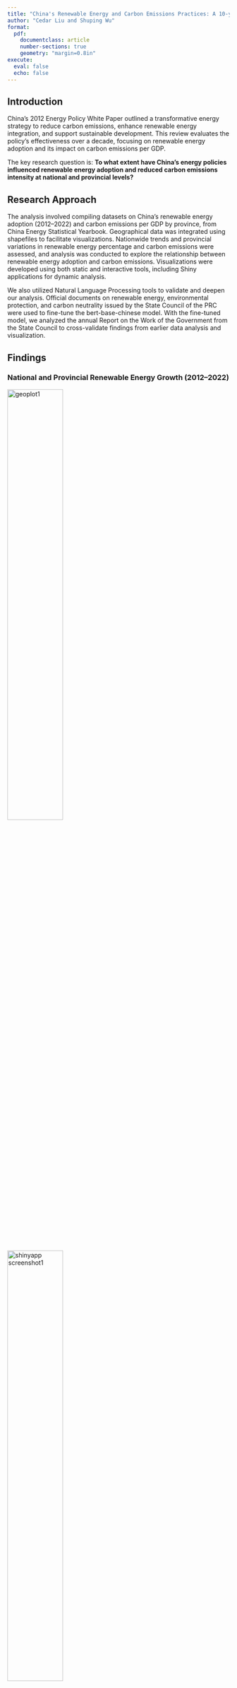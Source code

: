 ```yaml
---
title: "China's Renewable Energy and Carbon Emissions Practices: A 10-year Review on China's Energy Policy White Paper 2012"
author: "Cedar Liu and Shuping Wu" 
format: 
  pdf:
    documentclass: article
    number-sections: true
    geometry: "margin=0.8in"
execute:
  eval: false
  echo: false
---
```

## Introduction

China’s 2012 Energy Policy White Paper outlined a transformative energy strategy to reduce carbon emissions, enhance renewable energy integration, and support sustainable development. This review evaluates the policy’s effectiveness over a decade, focusing on renewable energy adoption and its impact on carbon emissions per GDP.

The key research question is: **To what extent have China's energy policies influenced renewable energy adoption and reduced carbon emissions intensity at national and provincial levels?**

## Research Approach

The analysis involved compiling datasets on China's renewable energy adoption (2012–2022) and carbon emissions per GDP by province, from China Energy Statistical Yearbook. Geographical data was integrated using shapefiles to facilitate visualizations. Nationwide trends and provincial variations in renewable energy percentage and carbon emissions were assessed, and analysis was conducted to explore the relationship between renewable energy adoption and carbon emissions. Visualizations were developed using both static and interactive tools, including Shiny applications for dynamic analysis.

We also utilized Natural Language Processing tools to validate and deepen our analysis. Official documents on renewable energy, environmental protection, and carbon neutrality issued by the State Council of the PRC were used to fine-tune the bert-base-chinese model.
With the fine-tuned model, we analyzed the annual Report on the Work of the Government from the State Council to cross-validate findings from earlier data analysis and visualization.


## Findings

### National and Provincial Renewable Energy Growth (2012–2022)
![geoplot1](./pictures/visualization6.png){width=50%}
![shinyapp screenshot1](./pictures/Screenshot1.png){width=50%}


**Renewable energy adoption increased steadily over the decade, driven primarily by hydropower and solar energy expansion.** 
The share of renewable energy rose from 4.40% in 2012 to 18.10% in 2022, achieving significant policy targets set in 2012. This growth highlights the effectiveness of centralized investments in hydropower and solar energy and underscores the importance of continuing subsidies and grid development to support renewables.

**The geograph shows regional disparities and outliers reveal underlying complexities.**
For example, Qinghai, Tibet, and Gansu stand out with the darkest green shades, reflecting the highest average renewable energy percentages due to abundant natural resources like hydropower and solar energy. Coastal provinces such as Zhejiang, Guangdong, and Fujian exhibit moderate renewable energy adoption, constrained by their significant industrial bases that limit the share of renewables compared to total energy consumption. In contrast, eastern provinces like Shanghai, Jiangsu, and Shandong are among the lightest-shaded regions, indicating lower average renewable energy percentages due to their heavy reliance on fossil fuels to meet the demands of dense urban and industrial populations.


### Relationship Between Renewable Energy and Carbon Emissions per GDP
![scatterplot](./pictures/visualization4.png){width=70%}

![geoplot2](./pictures/visualization7.png){width=50%}
![shinyapp screenshot2](./pictures/Screenshot2.png){width=50%}

**There's a steady decline in carbon emissions per unit of GDP from 2012 to 2022, marking a 35.39% reduction over the period.**
This trend signifies progress in decoupling economic growth from carbon emissions, indicating a more energy-efficient economy. The increased share of renewable energy has contributed significantly to this decline, showcasing the effectiveness of policy interventions aimed at energy efficiency and clean energy transition.

**The geograph shows the same regional disparities as the energy one.** 
Inner Mongolia, Shanxi, and Ningxia exhibit the darkest red shades, signifying the highest carbon emissions per GDP. These provinces are known for their reliance on coal mining and thermal power generation, which contribute to higher carbon intensity. Southern and coastal provinces such as Guangdong, Zhejiang, and Fujian feature lighter red shades, reflecting better carbon efficiency. These provinces benefit from nuclear energy integration and energy-efficient industrial practices. These provinces are also the outliers in the scatterplot.

### Sentiment Analysis on the State Council Report
![NLP analysis](./pictures/visualization5.png){width=50%}

The sentiment scores over the years correspond closely to our previous findings in the data visualization phase, confirming the increasing focus on energy-related topics and policies. While the slight drops in 2021 and 2022 might seem concerning, these can be attributed to the COVID-19 outbreak, as the government reports understandably allocated significant attention to pandemic response and recovery efforts, thereby reducing the emphasis on energy-related content during these years.

## Policy Implications

The significant progress in renewable energy expansion across most provinces validates the effectiveness of China’s nationwide energy policies. However, tailored strategies are essential to address the challenges faced by low-performing provinces, particularly those heavily reliant on coal. Targeted policies and incentives can help these regions transition to renewable energy, reducing dependency on fossil fuels.

Geographical factors have also played a role, with coastal provinces leveraging nuclear energy more effectively due to their natural advantages. This underscores the need for region-specific planning and incentives to address provincial disparities. Overall, these findings highlight renewable energy as a viable pathway to carbon efficiency, supporting the scaling up of renewables to meet international climate commitments. While China’s policies have successfully fostered renewable energy adoption and reduced carbon intensity, enhanced support for lagging regions and diversification of renewable energy types will be crucial for sustaining progress.

## Future Directions

- Develop finer-grained data on renewable energy types (e.g., wind, solar).
- Incorporate economic and industrial variables for a more nuanced analysis.
- Explore offshore wind and distributed solar energy as emerging areas.
- Increase investment in grid modernization to accommodate renewable sources.
- Integrate Shiny applications for global comparisons and predictive modeling.

```python
import pandas as pd
import geopandas as gpd
import altair as alt
from shiny import App, render, ui
from shinywidgets import render_altair, output_widget
import numpy as np
from googletrans import Translator
import os
```

```python
rec_path = './data/renewable_energy_china.csv'
rec_data = pd.read_csv(rec_path)

rec_data.head()
```

```python
rec_path = './data/renewable_energy_china.csv'
rec_data = pd.read_csv(rec_path)

# Convert the column to numeric after removing the percentage symbol
rec_data['Renewable energy (%)'] = rec_data['Renewable energy (%)'].str.rstrip('%').astype(float)

# Filter data for 2012 and 2022
rec_2012_2022 = rec_data[rec_data['Year'].isin([2012, 2022])]

# Pivot the data for plotting
pivot_rec_2012_2022 = rec_2012_2022.pivot(index='Province', columns='Year', values='Renewable energy (%)').reset_index()

# Add a column for the increase between 2012 and 2022
pivot_rec_2012_2022['Increase (2022-2012)'] = pivot_rec_2012_2022[2022] - pivot_rec_2012_2022[2012]

# Rename columns to strings
pivot_rec_2012_2022.rename(columns={2012: 'Base (2012)', 2022: 'Present (2022)'}, inplace=True)

# Base bar chart for 2012
base_rec_2012_2022_chart = alt.Chart(pivot_rec_2012_2022).mark_bar().encode(
    color=alt.value('#e5f5e0'),
    x=alt.X('Province:N', sort=alt.EncodingSortField(field='Present (2022)', order='descending'), title='Province'),
    y=alt.Y('Base (2012):Q', title='Renewable Energy (%)'),
    tooltip=['Province', 'Base (2012)']
)

# Overlay bar chart for 2022
Present_rec_2012_2022_chart = alt.Chart(pivot_rec_2012_2022).mark_bar().encode(
    color=alt.value('#238b45'),
    x=alt.X('Province:N', sort=alt.EncodingSortField(field='Present (2022)', order='descending'), title='Province'),
    y=alt.Y('Present (2022):Q', title='Renewable Energy (%)'),
    tooltip=['Province', 'Present (2022)']
)

# Combine the two charts
overlay_rec_2012_2022_chart = Present_rec_2012_2022_chart + base_rec_2012_2022_chart
overlay_rec_2012_2022_chart = overlay_rec_2012_2022_chart.properties(
    title='Renewable Energy (%) by Province (2012 and 2022)',
    width=800,
    height=400
).configure_axis(
    grid=False  
)

overlay_rec_2012_2022_chart
```

```python
rec_path = './data/renewable_energy_china.csv'
rec_data = pd.read_csv(rec_path)

# Filter data for years from 2012 to 2022
filtered_12to22 = rec_data[(rec_data['Year'] >= 2012) & (rec_data['Year'] <= 2022)]

# Group data by year and calculate total production values for each year
national_12to22 = filtered_12to22.groupby('Year').agg({
    'Electricity production (billion kilowatt-hours)': 'sum',
    'Hydropower (billion kilowatt-hours)': 'sum',
    'Thermal power generation (billion kilowatt-hours)': 'sum',
    'Electricity production (billion kilowatt-hours)': 'sum'
}).reset_index()

# Calculate Hydro (%) and Thermal (%) using the correct denominators
national_12to22['Hydro (%)'] = national_12to22['Hydropower (billion kilowatt-hours)'] / national_12to22['Electricity production (billion kilowatt-hours)']
national_12to22['Thermal (%)'] = national_12to22['Thermal power generation (billion kilowatt-hours)'] / national_12to22['Electricity production (billion kilowatt-hours)']

# Calculate nationwide renewable energy percentage
national_12to22['Renewable energy (%)'] = (1 - national_12to22['Hydro (%)'] - national_12to22['Thermal (%)'])*100

# Values for key data points
renewable_2012 = national_12to22.loc[national_12to22['Year'] == 2012, 'Renewable energy (%)'].values[0]
renewable_2022 = national_12to22.loc[national_12to22['Year'] == 2022, 'Renewable energy (%)'].values[0]
changes_text_12to22 = f"{(renewable_2022 - renewable_2012):.2f}% percentage points increased"

# Create a line graph showing nationwide renewable energy (%) from 2012 to 2022
line_rec_12to22 = alt.Chart(national_12to22).mark_line(point=True).encode(
    color=alt.value('#238b45'),
    x=alt.X('Year:O', title='Year'),
    y=alt.Y('Renewable energy (%):Q', title='Nationwide Renewable Energy (%)', axis=alt.Axis(format='')),
    tooltip=[
        alt.Tooltip('Year:O', title='Year'),
        alt.Tooltip('Renewable energy (%):Q', title='Renewable Energy (%)', format='')
    ]
)

# Create the horizontal dashed line using a constant y-value for the 2012 renewable energy
horizontal_line_12 = alt.Chart(pd.DataFrame({
    'Year': national_12to22['Year'],
    'y': [renewable_2012] * len(national_12to22)  
})).mark_line(
    strokeDash=[4, 4],
    color='gray'
).encode(
    x='Year:O',
    y='y:Q'
)

# Create the vertical line explicitly tied to the 2022 data point
vertical_under_22 = alt.Chart(pd.DataFrame({
    'Year': [2022, 2022],  
    'y': [renewable_2012, renewable_2022]  
})).mark_line( 
    color='gray',
    strokeWidth=2
).encode(
    x=alt.X('Year:O', title=None),  
    y='y:Q' 
)


vertical_text_22 = alt.Chart(pd.DataFrame({
    'x': ['2022'],
    'y': [(renewable_2012 + renewable_2022) / 2],
    'text': [changes_text_12to22]
})).mark_text(align='right', baseline='middle', dx=760, color='gray').encode(
    x='x:N',
    y='y:Q',
    text='text:N'
)

line_rec_12to22_final = alt.layer(
    vertical_under_22,
    line_rec_12to22,
    horizontal_line_12, 
    vertical_text_22
).properties(
    title='Nationwide Renewable Energy (%) from 2012 to 2022', 
    width=800,
    height=400
).configure_axis(
    grid=False  
).configure_axisY(
    format='',  
    title='Nationwide Renewable Energy (%)'  
)

line_rec_12to22_final
```
```python
line_rec_12to22_total = alt.Chart(national_12to22).mark_line(point=True).encode(
    color=alt.value('#000000'),
    x=alt.X('Year:O', title='Year'),
    y=alt.Y('Electricity production (billion kilowatt-hours):Q', title='Total Energy Production', axis=alt.Axis(format='')),
    tooltip=[
        alt.Tooltip('Year:O', title='Year'),
        alt.Tooltip('Electricity production (billion kilowatt-hours):Q', title='Total Energy Production', format='')
    ]
).properties(
    title='Nationwide Total Energy Production from 2012 to 2022', 
    width=800,
    height=400
)

line_rec_12to22_total
```
```python
line_rec_12to22_thermal = alt.Chart(national_12to22).mark_line(point=True).encode(
    color=alt.value('#8e1600'),
    x=alt.X('Year:O', title='Year'),
    y=alt.Y('Thermal (%):Q', title='Thermal Energy Fraction', axis=alt.Axis(format='')),
    tooltip=[
        alt.Tooltip('Year:O', title='Year'),
        alt.Tooltip('Thermal (%):Q', title='Thermal Energy Fraction', format='')
    ]
).properties(
    title='Nationwide Thermal Energy Fraction from 2012 to 2022', 
    width=800,
    height=400
)

line_rec_12to22_thermal
```
```python
line_rec_12to22_hydro = alt.Chart(national_12to22).mark_line(point=True).encode(
    color=alt.value('#2a9df4'),
    x=alt.X('Year:O', title='Year'),
    y=alt.Y('Hydro (%):Q', title='Hydro Energy Fraction', axis=alt.Axis(format='')),
    tooltip=[
        alt.Tooltip('Year:O', title='Year'),
        alt.Tooltip('Hydro (%):Q', title='Hydro Energy Fraction', format='')
    ]
).properties(
    title='Nationwide Hydro Energy Fraction from 2012 to 2022', 
    width=800,
    height=400
)

line_rec_12to22_hydro
```

```python
rec_path = './data/renewable_energy_china.csv'
rec_data = pd.read_csv(rec_path)

# Filter data for years from 2012 to 2022
filtered_12to22 = rec_data[(rec_data['Year'] >= 2012) & (rec_data['Year'] <= 2022)]

# Calculate renewable energy for each province
province_12to22 = filtered_12to22.groupby(['Province', 'Year']).agg({
    'Electricity production (billion kilowatt-hours)': 'sum',
    'Hydropower (billion kilowatt-hours)': 'sum',
    'Thermal power generation (billion kilowatt-hours)': 'sum'
}).reset_index()

province_12to22['Hydro (%)'] = (
    province_12to22['Hydropower (billion kilowatt-hours)'] / 
    province_12to22['Electricity production (billion kilowatt-hours)']
)
province_12to22['Thermal (%)'] = (
    province_12to22['Thermal power generation (billion kilowatt-hours)'] / 
    province_12to22['Electricity production (billion kilowatt-hours)']
)
province_12to22['Renewable energy (%)'] = (
    (1 - province_12to22['Hydro (%)'] - province_12to22['Thermal (%)']) * 100
)

# Calculate nationwide renewable energy
national_12to22 = filtered_12to22.groupby('Year').agg({
    'Electricity production (billion kilowatt-hours)': 'sum',
    'Hydropower (billion kilowatt-hours)': 'sum',
    'Thermal power generation (billion kilowatt-hours)': 'sum'
}).reset_index()

national_12to22['Hydro (%)'] = (
    national_12to22['Hydropower (billion kilowatt-hours)'] / 
    national_12to22['Electricity production (billion kilowatt-hours)']
)
national_12to22['Thermal (%)'] = (
    national_12to22['Thermal power generation (billion kilowatt-hours)'] / 
    national_12to22['Electricity production (billion kilowatt-hours)']
)
national_12to22['Renewable energy (%)'] = (
    (1 - national_12to22['Hydro (%)'] - national_12to22['Thermal (%)']) * 100
)
national_12to22['Province'] = 'Nationwide'

# Combine nationwide and provincial data
combined_data = pd.concat([province_12to22, national_12to22], ignore_index=True)

```

```python
combined_data.to_csv("combined_data.csv", index = False)
```

```python
cec_path = './data/carbon_emission_china.csv'
cec_data = pd.read_csv(cec_path)

cec_data.head()
```


```python
filtered_cec_data = cec_data[(cec_data['Year'] >= 2012) & (cec_data['Year'] <= 2022)]

# Group data by year and calculate total carbon emissions for each year
national_cec_12to22 = filtered_cec_data.groupby('Year').agg({
    'Carbon emissions (10,000 tons)': 'sum'
}).reset_index()

national_cec_12to22['Carbon emissions (billion tons)'] = national_cec_12to22['Carbon emissions (10,000 tons)']/100000

# Create a line graph showing nationwide carbon emissions from 2012 to 2022
cec_12to22_chart = alt.Chart(national_cec_12to22).mark_line(point=True).encode(
    color=alt.value('#808080'),
    x=alt.X('Year:O', title='Year'),
    y=alt.Y('Carbon emissions (billion tons):Q', title='Nationwide Carbon Emissions (billion tons)'),
    tooltip=[
        alt.Tooltip('Year:O', title='Year'),
        alt.Tooltip('Carbon emissions (billion tons):Q', title='Carbon Emissions (billion tons)', format=',')
    ]
).properties(
    title='Nationwide Carbon Emissions from 2012 to 2022',
    width=800,
    height=400
)

cec_12to22_chart
```
```python

```
```python
gdp_path = './data/gdp_china.csv'
gdp_data = pd.read_csv(gdp_path)
```

```python
# Reshape the GDP data: converting wide format to long format
gdp_data_reshaped = gdp_data.melt(id_vars=['Province'], var_name='Year', value_name='GDP')

# Convert the Year column to integers for consistency
gdp_data_reshaped['Year'] = gdp_data_reshaped['Year'].astype(int)

# Display the reshaped DataFrame
gdp_data_reshaped.head()
```

```python
# Merge GDP data with carbon emissions data on Province and Year
cec_gdp_merged = pd.merge(
    gdp_data_reshaped,
    filtered_cec_data,
    on=['Province', 'Year']
)

# Calculate Carbon Emissions per GDP
# Convert Carbon Emissions (10,000 tons) and GDP (100,000,000) into billions
cec_gdp_merged['Carbon Emissions per GDP'] = (
    cec_gdp_merged['Carbon emissions (10,000 tons)']*1000 / (cec_gdp_merged['GDP']*10000)
)

cec_gdp_merged
```
```python
cec_gdp_merged.to_csv("gdp_merged.csv", index = False)
```
```python
annual_carbon_per_gdp.to_csv("gdp_merged.csv", index = False)
```
```python
# Aggregate carbon emissions per GDP for each year by summing up across provinces
annual_carbon_per_gdp = cec_gdp_merged.groupby('Year').agg({
    'Carbon Emissions per GDP': 'sum'
}).reset_index()

# Calculate the percentage decrease from 2012 to 2022
cepg_2012 = annual_carbon_per_gdp[annual_carbon_per_gdp['Year'] == 2012]['Carbon Emissions per GDP'].values[0]
cepg_2022 = annual_carbon_per_gdp[annual_carbon_per_gdp['Year'] == 2022]['Carbon Emissions per GDP'].values[0]
percentage_decrease = ((cepg_2012 - cepg_2022) / cepg_2012) * 100
percentage_text = f"{percentage_decrease:.2f}% decreased"

# Create a line chart for Carbon Emissions per GDP from 2012 to 2022
carbon_per_gdp_chart = alt.Chart(annual_carbon_per_gdp).mark_line(point=True).encode(
    color=alt.value('#cc0000'),
    x=alt.X('Year:O', title='Year'),
    y=alt.Y('Carbon Emissions per GDP:Q', title='Carbon Emissions per GDP (kg)'),
    tooltip=[
        alt.Tooltip('Year:O', title='Year'),
        alt.Tooltip('Carbon Emissions per GDP:Q', title='Carbon Emissions per GDP (kg)', format=',.2f')
    ]
)

# Create the horizontal dashed line
horizontal_cepg = alt.Chart(pd.DataFrame({
    'Year': annual_carbon_per_gdp['Year'], 
    'y': [cepg_2012]*len(annual_carbon_per_gdp)  
})).mark_line(
    strokeDash=[4, 4],
    color='gray'
).encode(
    x='Year:O',
    y='y:Q'
)

# Create the vertical solid line
vertical_cepg = alt.Chart(pd.DataFrame({
    'Year': [2022, 2022], 
    'y': [cepg_2012, cepg_2022]  
})).mark_line(
    color='gray',
    strokeWidth=2
).encode(
    x=alt.X('Year:O', title=None),
    y='y:Q'
)

# Add text annotation for the percentage decrease
text_cepg = alt.Chart(pd.DataFrame({
    'Year': ['2012'],
    'y': [(cepg_2012 + cepg_2022) / 2],
    'text': [percentage_text]
})).mark_text(
    align='right',
    baseline='middle',
    dx=760,
    color='gray'
).encode(
    x='Year:O',
    y='y:Q',
    text='text:N'
)

# Combine the bar chart with annotations
cepg_chart_final = alt.layer(
    carbon_per_gdp_chart,  
    horizontal_cepg,           
    vertical_cepg,            
    text_cepg 
).properties(
    title='Nationwide Carbon Emissions per GDP from 2012 to 2022',
    width=800,
    height=400
)

cepg_chart_final
```
```python
annual_carbon_per_gdp.to_csv("carbon_annual.csv", index = False)
```

```python
# Calculate the total production values for each province over the 10-year period (2012-2022)
rec_data_filtered = rec_data[(rec_data['Year'] >= 2012) & (rec_data['Year'] <= 2022)]

# Group by Province and sum the necessary values
provincial_totals = rec_data_filtered.groupby('Province').agg({
    'Electricity production (billion kilowatt-hours)': 'sum',
    'Hydropower (billion kilowatt-hours)': 'sum',
    'Thermal power generation (billion kilowatt-hours)': 'sum'
}).reset_index()

# Calculate Hydro (%) and Thermal (%) for each province
provincial_totals['Hydro (%)'] = (
    provincial_totals['Hydropower (billion kilowatt-hours)'] / 
    provincial_totals['Electricity production (billion kilowatt-hours)']
)
provincial_totals['Thermal (%)'] = (
    provincial_totals['Thermal power generation (billion kilowatt-hours)'] / 
    provincial_totals['Electricity production (billion kilowatt-hours)']
)

# Calculate Renewable energy (%) for each province
provincial_totals['Renewable energy (%)'] = (
    1 - provincial_totals['Hydro (%)'] - provincial_totals['Thermal (%)']
)*100



# Merge renewable energy data with the carbon emissions and GDP data
rec_cec_gdp_data = pd.merge(
    rec_data,
    cec_gdp_merged,
    on=['Province', 'Year']
)

# Group by Province and calculate the average for Renewable energy (%) and Carbon Emissions per GDP
rec_cec_gpd_data_cal_mean = rec_cec_gdp_data.groupby('Province').agg({
    'Carbon Emissions per GDP': 'mean'
}).reset_index()

# Merge the calculated renewable energy data with the carbon emissions per GDP data
merged_full_data = pd.merge(
    provincial_totals[['Province', 'Renewable energy (%)']],
    rec_cec_gpd_data_cal_mean[['Province', 'Carbon Emissions per GDP']],
    on='Province'
)

merged_full_data
```

```python
# Create a scatter plot for the relationship
scatter_plot = alt.Chart(merged_full_data).mark_circle(size=800).encode(
    color=alt.value('#66c2a4'),
    x=alt.X(
        'Renewable energy (%):Q', 
        title='Renewable Energy (%)'
    ),
    y=alt.Y(
        'Carbon Emissions per GDP:Q', 
        title='Average Carbon Emissions per GDP (kg)'
    ),
    tooltip=['Province', 'Renewable energy (%)', 'Carbon Emissions per GDP']
).properties(
    title='Relation between Renewable Energy (%) and Carbon Emissions per GDP by Province (2012-2022)',
    width=1600,
    height=400
)

province_labels = alt.Chart(merged_full_data).mark_text(
    align='center',
    baseline='middle',
    dx=0,
    size=4.8
).encode(
    x='Renewable energy (%):Q',
    y='Carbon Emissions per GDP:Q',
    text='Province',
    tooltip=['Province', 'Renewable energy (%)', 'Carbon Emissions per GDP']
)

# Combine scatter plot and labels
scatter_plot_final = scatter_plot + province_labels

scatter_plot_final = scatter_plot_final.configure_axis(
    grid=False
)

scatter_plot_final
```

```python
# Load the shapefile and renewable energy data
province_shp_path = "./data/Province/province.shp" 
china_map = gpd.read_file(province_shp_path)

china_map
```

```python
province_shp_path = "./data/Province/province.shp" 
china_map = gpd.read_file(province_shp_path)

# Step 1: Translate the `pr_name` column from Chinese to English
translator = Translator()
china_map["pr_name_en"] = china_map["pr_name"].apply(
    lambda x: translator.translate(x, src="zh-CN", dest="en").text
)

# Step 2: Replace province names using a comprehensive dictionary
replacements = {
    "Beijing City": "Beijing",
    "Tianjin City": "Tianjin",
    "Shanghai City": "Shanghai",
    "Chongqing City": "Chongqing",
    "Inner Mongolia Autonomous Region": "Inner Mongolia",
    "Guangxi Zhuang Autonomous Region": "Guangxi",
    "Tibet Autonomous Region": "Tibet",
    "Ningxia Hui Autonomous Region": "Ningxia",
    "Xinjiang Uygur Autonomous Region": "Xinjiang",
    "Hong Kong Special Administrative Region": "Hong Kong",
    "Macau Special Administrative Region": "Macau",
    "Taiwan province": "Taiwan",
    "Hebei Province": "Hebei",
    "Shanxi Province": "Shanxi",
    "Liaoning Province": "Liaoning",
    "Jilin Province": "Jilin",
    "Heilongjiang Province": "Heilongjiang",
    "Jiangsu Province": "Jiangsu",
    "Zhejiang Province": "Zhejiang",
    "Anhui Province": "Anhui",
    "Fujian Province": "Fujian",
    "Jiangxi Province": "Jiangxi",
    "Shandong Province": "Shandong",
    "Henan Province": "Henan",
    "Hubei Province": "Hubei",
    "Hunan Province": "Hunan",
    "Guangdong Province": "Guangdong",
    "Hainan Province": "Hainan",
    "Sichuan Province": "Sichuan",
    "Guizhou Province": "Guizhou",
    "Yunnan Province": "Yunnan",
    "Shaanxi Province": "Shaanxi",
    "Gansu Province": "Gansu",
    "Qinghai Province": "Qinghai",
}

# Apply the replacements
china_map["pr_name_en"] = china_map["pr_name_en"].replace(replacements)

# Step 3: Rename the column to "Province"
china_map_translated = china_map.rename(columns={"pr_name_en": "Province"})

# Optional: Save the updated GeoDataFrame to a new shapefile
china_map_translated.to_file("./data/Province/translated_province.shp", driver="ESRI Shapefile")

# Display the updated GeoDataFrame
china_map_translated

```

```python
province_shp_path = "./data/Province/translated_province.shp"
china_map_translated = gpd.read_file(province_shp_path)

# Merge shapefile with renewable energy data
china_map_renewable = china_map_translated.merge(
    merged_full_data[['Province', 'Renewable energy (%)']],
    on="Province",
    how="left"
)

# Convert GeoDataFrame to GeoJSON
china_map_geojson = china_map_renewable.to_crs(epsg=4326).__geo_interface__

# Create Altair chart
rec_map_chart = alt.Chart(alt.Data(values=china_map_geojson["features"])).mark_geoshape(
    stroke='black'
).encode(
    color=alt.Color(
        'properties.Renewable energy (%):Q',
        scale=alt.Scale(scheme='greens'),
        title='Renewable Energy (%)'
    ),
    tooltip=[
        alt.Tooltip('properties.Province:N', title='Province'),
        alt.Tooltip('properties.Renewable energy (%):Q', title='Renewable Energy (%)', format='.2f')
    ]
).project(
    type='mercator'
).properties(
    width=800,
    height=600,
    title="10-Year Average Renewable Energy (%) by Province (2012-2022)"
)

rec_map_chart
```

```python
# Merge shapefile with carbon emissions per GDP data
china_map_carbon = china_map_translated.merge(
    merged_full_data[['Province', 'Carbon Emissions per GDP']],
    on="Province",
    how="left"
)

# Convert GeoDataFrame to GeoJSON
china_map_carbon_geojson = china_map_carbon.to_crs(epsg=4326).__geo_interface__

# Create Altair chart for Carbon Emissions per GDP
cec_map_chart = alt.Chart(alt.Data(values=china_map_carbon_geojson["features"])).mark_geoshape(
    stroke='black'
).encode(
    color=alt.Color(
        'properties.Carbon Emissions per GDP:Q',
        scale=alt.Scale(scheme='reds'), # or replace with grays
        title='Carbon Emissions per GDP'
    ),
    tooltip=[
        alt.Tooltip('properties.Province:N', title='Province'),
        alt.Tooltip('properties.Carbon Emissions per GDP:Q', title='Carbon Emissions per GDP', format='.2f')
    ]
).project(
    type='mercator'
).properties(
    width=800,
    height=600,
    title="10-Year Average Carbon Emissions per GDP by Province (2012-2022)"
)

cec_map_chart
```
```python
file_sentiment = './data/sentiment_analysis_results.csv'
df_sentiments = pd.read_csv(file_sentiment)
df_sentiments['year'] = df_sentiments['filename'].str.extract(r'(\d{4})').astype(int)
```
```python
score_chart = alt.Chart(df_sentiments).mark_line(point=True).encode(
    color=alt.value('#cc0000'),
    x=alt.X('year:O', title='Year'),
    y=alt.Y('score:Q', title='Sentiment Score'),
    tooltip=[
        alt.Tooltip('filename:O', title='Year'),
        alt.Tooltip('score:Q', title='Sentiment Score', format=',.2f')
    ]
).properties(
    title='Sentiment Scores Over the Years',
    width=600,
    height=400
)
score_chart
```
The link to the finetuned bert model is on the drive https://drive.google.com/drive/folders/1ABBAj0q0FpWj9zlk0-HfOOfo6XHfRGf1?usp=sharing, 
as well as the necessary coding setups.